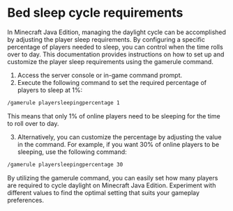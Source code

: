 # Bed sleep cycle requirements

In Minecraft Java Edition, managing the daylight cycle can be accomplished by adjusting the player sleep requirements. By configuring a specific percentage of players needed to sleep, you can control when the time rolls over to day. This documentation provides instructions on how to set up and customize the player sleep requirements using the gamerule command.

1) Access the server console or in-game command prompt.
2) Execute the following command to set the required percentage of players to sleep at 1%:
```bash copy
/gamerule playersleepingpercentage 1
```
This means that only 1% of online players need to be sleeping for the time to roll over to day.


3) Alternatively, you can customize the percentage by adjusting the value in the command. For example, if you want 30% of online players to be sleeping, use the following command:
```bash copy
/gamerule playersleepingpercentage 30
```

By utilizing the gamerule command, you can easily set how many players are required to cycle daylight on Minecraft Java Edition. Experiment with different values to find the optimal setting that suits your gameplay preferences.